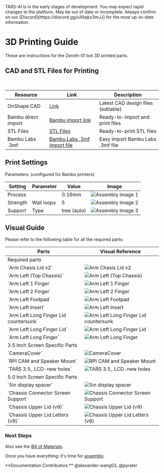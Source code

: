 
<Callout type="error" emoji="🚫">
TARS-AI is in the early stages of development. You may expect rapid changes to the platform.
</Callout>
<Callout type="warning" emoji="⚠️">
May be out of date or incomplete. Always confirm on our [Discord](https://discord.gg/uXkqkz3mJJ) for the most up-to-date information.
</Callout>

# 3D Printing Guide
These are instructions for the Zeroth-01 bot 3D printed parts.

## CAD and STL Files for Printing

<br />

<Table>
  <thead>
    <Tr>
      <Th>Resource</Th>
      <Th>Link</Th>
      <Th>Description</Th>
    </Tr>
  </thead>
  <tbody>
    <Tr>
      <Td>OnShape CAD</Td>
      <Td><a href="https://cad.onshape.com/documents/e2fe51f8d6276fd814cae57a/w/3ed91dc2fb084de40aa58582/e/bb6529b064b15f3f0574c503?renderMode=0&uiState=67c34c9aa714381981064ceb" style={{ color: '#0066cc', textDecoration: 'underline' }}>Link</a></Td>
      <Td>Latest CAD design files (editable)</Td>
    </Tr>
    <Tr>
      <Td>Bambu direct import</Td>
      <Td><a href="https://makerworld.com/en/models/1059952-tars-ai-robot#profileId-1047970" style={{ color: '#0066cc', textDecoration: 'underline' }}>Bambu import link</a></Td>
      <Td>Ready-to-import and print files</Td>
    </Tr>
    <Tr>
      <Td>STL Files</Td>
      <Td><a href="https://github.com/TARS-AI-Community/TARS-AI/tree/main/3d%20Printer%20Files" style={{ color: '#0066cc', textDecoration: 'underline' }}>STL Files</a></Td>
      <Td>Ready-to-print STL files</Td>
    </Tr>
    <Tr>
      <Td>Bambu Labs .3mf</Td>
      <Td><a href="https://github.com/TARS-AI-Community/TARS-AI/raw/refs/heads/main/3d%20Printer%20Files/GPTARs%203.5%20inch%20Screen.3mf" style={{ color: '#0066cc', textDecoration: 'underline' }}>Bambu Labs .3mf import file</a></Td>
      <Td>Easy import Bambu Labs .3mf file</Td>
    </Tr>
  </tbody>
</Table>


## Print Settings

Parameters: (configured for Bambu printers)

<Table>
  <thead>
    <Tr>
      <Th>Setting</Th>
      <Th>Parameter</Th>
      <Th>Value</Th>
      <Th>Image</Th>
    </Tr>
  </thead>
  <tbody>
    <Tr>
      <Td>Process</Td>
      <Td></Td>
      <Td>0.16mm</Td>
      <Td><Image src="/printing/qualitysettings.png" alt="Assembly Image 1" width={400} height={300} /></Td>
    </Tr>
    <Tr>
      <Td>Strength</Td>
      <Td>Wall loops</Td>
      <Td>5</Td>
      <Td><Image src="/printing/strsettings.png" alt="Assembly Image 2" width={400} height={300} /></Td>
    </Tr>
    <Tr>
      <Td>Support</Td>
      <Td>Type</Td>
      <Td>tree (auto)</Td>
      <Td><Image src="/printing/supportsettings.png" alt="Assembly Image 3" width={400} height={300} /></Td>
    </Tr>
  </tbody>
</Table>

## Visual Guide

Please refer to the following table for all the required parts:

<Table>
  <thead>
    <Tr>
      <Th>Parts</Th>
      <Th>Visual Reference</Th>
    </Tr>
  </thead>
  <tbody>

  <Tr>
    <Td colSpan={2} style={{ fontWeight: "bold", textAlign: "center" }}>
      Required parts
    </Td>
  </Tr>
  <Tr>
    <Td>`Arm Chasis Lid x2`</Td>
    <Td><Image src="/printing/required_jpgs/Arm Chasis Lid x2.jpg" alt="Arm Chasis Lid x2" width={500} height={375} /></Td>
  </Tr>
  <Tr>
    <Td>`Arm Left (Top Chassis)`</Td>
    <Td><Image src="/printing/required_jpgs/Arm Left (Top Chassis).jpg" alt="Arm Left (Top Chassis)" width={500} height={375} /></Td>
  </Tr>
  <Tr>
    <Td>`Arm Left 1 Finger`</Td>
    <Td><Image src="/printing/required_jpgs/Arm Left 1 Finger.jpg" alt="Arm Left 1 Finger" width={500} height={375} /></Td>
  </Tr>
  <Tr>
    <Td>`Arm Left 2 Finger`</Td>
    <Td><Image src="/printing/required_jpgs/Arm Left 2 Finger.jpg" alt="Arm Left 2 Finger" width={500} height={375} /></Td>
  </Tr>
  <Tr>
    <Td>`Arm Left Footpad`</Td>
    <Td><Image src="/printing/required_jpgs/Arm Left Footpad.jpg" alt="Arm Left Footpad" width={500} height={375} /></Td>
  </Tr>
  <Tr>
    <Td>`Arm Left Insert`</Td>
    <Td><Image src="/printing/required_jpgs/Arm Left Insert.jpg" alt="Arm Left Insert" width={500} height={375} /></Td>
  </Tr>
  <Tr>
    <Td>`Arm Left Long Finger Lid countersunk`</Td>
    <Td><Image src="/printing/required_jpgs/Arm Left Long Finger Lid countersunk.jpg" alt="Arm Left Long Finger Lid countersunk" width={500} height={375} /></Td>
  </Tr>
  <Tr>
    <Td>`Arm Left Long Finger Lid`</Td>
    <Td><Image src="/printing/required_jpgs/Arm Left Long Finger Lid.jpg" alt="Arm Left Long Finger Lid" width={500} height={375} /></Td>
  </Tr>
  <Tr>
    <Td>`Arm Left Long Finger`</Td>
    <Td><Image src="/printing/required_jpgs/Arm Left Long Finger.jpg" alt="Arm Left Long Finger" width={500} height={375} /></Td>
  </Tr>

  <Tr>
    <Td colSpan={2} style={{ fontWeight: "bold", textAlign: "center" }}>
      3.5 Inch Screen Specific Parts
    </Td>
  </Tr>

  <Tr>
    <Td>`CameraCover`</Td>
    <Td><Image src="/printing/3.5_jpgs/CameraCover.jpg" alt="CameraCover" width={500} height={375} /></Td>
  </Tr>
  <Tr>
    <Td>`RPI CAM and Speaker Mount`</Td>
    <Td><Image src="/printing/3.5_jpgs/RPI CAM and Speaker Mount.jpg" alt="RPI CAM and Speaker Mount" width={500} height={375} /></Td>
  </Tr>
  <Tr>
    <Td>`TARS 3.5_ LCD-new holes`</Td>
    <Td><Image src="/printing/3.5_jpgs/TARS 3.5_ LCD-new holes.jpg" alt="TARS 3.5_ LCD-new holes" width={500} height={375} /></Td>
  </Tr>

  <Tr>
    <Td colSpan={2} style={{ fontWeight: "bold", textAlign: "center" }}>
      5.0 Inch Screen Specific Parts
    </Td>
  </Tr>

  <Tr>
    <Td>`5in display spacer`</Td>
    <Td><Image src="/printing/5.0_jpgs/5in display spacer.jpg" alt="5in display spacer" width={500} height={375} /></Td>
  </Tr>
  <Tr>
    <Td>`Chassis Connector Screen Support`</Td>
    <Td><Image src="/printing/5.0_jpgs/Chassis Connector Screen Support.jpg" alt="Chassis Connector Screen Support" width={500} height={375} /></Td>
  </Tr>
  <Tr>
    <Td>`Chassis Upper Lid (v9)`</Td>
    <Td><Image src="/printing/5.0_jpgs/Chassis Upper Lid (v9).jpg" alt="Chassis Upper Lid (v9)" width={500} height={375} /></Td>
  </Tr>
  <Tr>
    <Td>`Chassis Upper Lid Letters (v9)`</Td>
    <Td><Image src="/printing/5.0_jpgs/Chassis Upper Lid Letters (v9).jpg" alt="Chassis Upper Lid Letters (v9)" width={500} height={375} /></Td>
  </Tr>

  </tbody>
</Table>

### Next Steps
Also see the [Bill of Materials](/build/bom). 

Once you have everything: it's time for [assembly](/build/assemble).

<Callout type="default" emoji="👉">
  **Documentation Contributors:** @alexander-wang03, @pyrater
</Callout>
